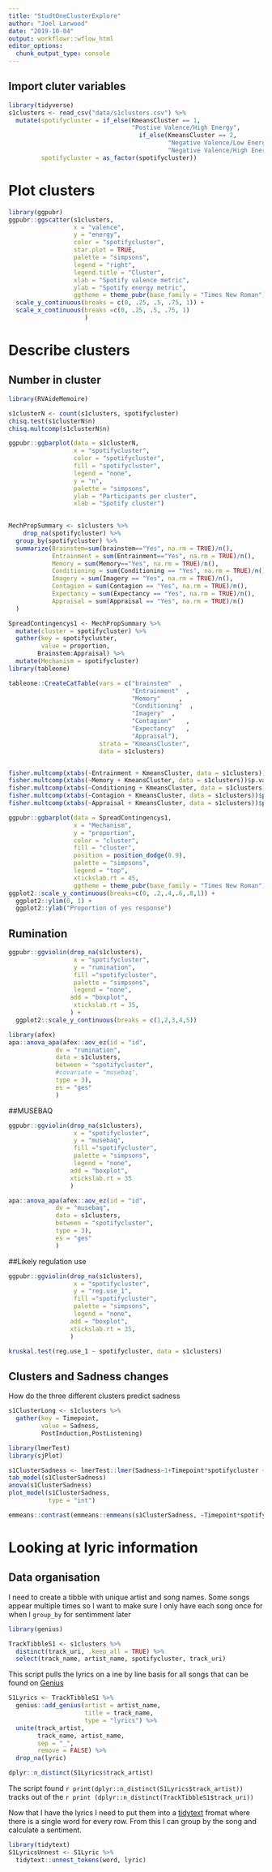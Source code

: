```yaml
---
title: "StudtOneClusterExplore"
author: "Joel Larwood"
date: "2019-10-04"
output: workflowr::wflow_html
editor_options:
  chunk_output_type: console
---
```


## Import cluter variables

```r
library(tidyverse) 
s1clusters <- read_csv("data/s1clusters.csv") %>% 
  mutate(spotifycluster = if_else(KmeansCluster == 1, 
                                  "Postive Valence/High Energy", 
                                    if_else(KmeansCluster == 2, 
                                            "Negative Valence/Low Energy", 
                                            "Negative Valence/High Energy")), 
         spotifycluster = as_factor(spotifycluster))

```

# Plot clusters 
```r
library(ggpubr)
ggpubr::ggscatter(s1clusters, 
                  x = "valence", 
                  y = "energy", 
                  color = "spotifycluster",
                  star.plot = TRUE,
                  palette = "simpsons",
                  legend = "right",
                  legend.title = "Cluster",
                  xlab = "Spotify valence metric",
                  ylab = "Spotify energy metric", 
                  ggtheme = theme_pubr(base_family = "Times New Roman")) +
  scale_y_continuous(breaks = c(0, .25, .5, .75, 1)) +
  scale_x_continuous(breaks =c(0, .25, .5, .75, 1)
                     )

```

# Describe clusters 

## Number in cluster 
```r
library(RVAideMemoire)

s1clusterN <- count(s1clusters, spotifycluster)  
chisq.test(s1clusterN$n)
chisq.multcomp(s1clusterN$n)

ggpubr::ggbarplot(data = s1clusterN, 
                  x = "spotifycluster",
                  color = "spotifycluster", 
                  fill = "spotifycluster", 
                  legend = "none",
                  y = "n", 
                  palette = "simpsons", 
                  ylab = "Participants per cluster", 
                  xlab = "Spotify cluster") 
                     
```


```r

MechPropSummary <- s1clusters %>% 
    drop_na(spotifycluster) %>% 
  group_by(spotifycluster) %>% 
  summarize(Brainstem=sum(brainstem=="Yes", na.rm = TRUE)/n(),
            Entrainment = sum(Entrainment=="Yes", na.rm = TRUE)/n(),
            Memory = sum(Memory=="Yes", na.rm = TRUE)/n(),
            Conditioning = sum(Conditioning == "Yes", na.rm = TRUE)/n(),
            Imagery = sum(Imagery == "Yes", na.rm = TRUE)/n(),
            Contagion = sum(Contagion == "Yes", na.rm = TRUE)/n(),
            Expectancy = sum(Expectancy == "Yes", na.rm = TRUE)/n(),
            Appraisal = sum(Appraisal == "Yes", na.rm = TRUE)/n() 
  ) 

SpreadContingencys1 <- MechPropSummary %>% 
  mutate(cluster = spotifycluster) %>% 
  gather(key = spotifycluster, 
         value = proportion, 
        Brainstem:Appraisal) %>% 
  mutate(Mechanism = spotifycluster)
library(tableone)

tableone::CreateCatTable(vars = c("brainstem"  ,  
                                  "Entrainment"  ,
                                  "Memory"     ,   
                                  "Conditioning"  ,
                                  "Imagery"  ,
                                  "Contagion"    , 
                                  "Expectancy"   , 
                                  "Appraisal"), 
                         strata = "KmeansCluster", 
                         data = s1clusters)


fisher.multcomp(xtabs(~Entrainment + KmeansCluster, data = s1clusters))$p.value
fisher.multcomp(xtabs(~Memory + KmeansCluster, data = s1clusters))$p.value
fisher.multcomp(xtabs(~Conditioning + KmeansCluster, data = s1clusters))$p.value
fisher.multcomp(xtabs(~Contagion + KmeansCluster, data = s1clusters))$p.value
fisher.multcomp(xtabs(~Appraisal + KmeansCluster, data = s1clusters))$p.value

ggpubr::ggbarplot(data = SpreadContingencys1, 
                  x = "Mechanism", 
                  y = "proportion", 
                  color = "cluster", 
                  fill = "cluster", 
                  position = position_dodge(0.9), 
                  palette = "simpsons",
                  legend = "top", 
                  xtickslab.rt = 45, 
                  ggtheme = theme_pubr(base_family = "Times New Roman")) +
ggplot2::scale_y_continuous(breaks=c(0, .2,.4,.6,.8,1)) + 
  ggplot2::ylim(0, 1) +
  ggplot2::ylab("Proportion of yes response")

```


## Rumination
```r
ggpubr::ggviolin(drop_na(s1clusters), 
                  x = "spotifycluster",
                  y = "rumination", 
                  fill ="spotifycluster",
                  palette = "simpsons",
                  legend = "none", 
                 add = "boxplot", 
                  xtickslab.rt = 35, 
                 ) + 
  ggplot2::scale_y_continuous(breaks = c(1,2,3,4,5))

library(afex)
apa::anova_apa(afex::aov_ez(id = "id", 
             dv = "rumination", 
             data = s1clusters, 
             between = "spotifycluster", 
             #covariate = "musebaq", 
             type = 3), 
             es = "ges"
             )

```

##MUSEBAQ 

```r
ggpubr::ggviolin(drop_na(s1clusters), 
                  x = "spotifycluster",
                  y = "musebaq", 
                  fill ="spotifycluster",
                  palette = "simpsons",
                  legend = "none", 
                 add = "boxplot", 
                 xtickslab.rt = 35 
                 ) 

apa::anova_apa(afex::aov_ez(id = "id", 
             dv = "musebaq", 
             data = s1clusters, 
             between = "spotifycluster", 
             type = 3), 
             es = "ges"
             )
```

##Likely regulation use 
```r
ggpubr::ggviolin(drop_na(s1clusters), 
                  x = "spotifycluster",
                  y = "reg.use_1", 
                  fill ="spotifycluster",
                  palette = "simpsons",
                  legend = "none", 
                 add = "boxplot",            
                 xtickslab.rt = 35, 
                 ) 

kruskal.test(reg.use_1 ~ spotifycluster, data = s1clusters)

```

## Clusters and Sadness changes 
How do the three different clusters predict sadness 

```r
s1ClusterLong <- s1clusters %>% 
  gather(key = Timepoint, 
         value = Sadness, 
         PostInduction,PostListening)

library(lmerTest)
library(sjPlot)

s1ClusterSadness <- lmerTest::lmer(Sadness~1+Timepoint*spotifycluster + (1 |id), data = s1ClusterLong)
tab_model(s1ClusterSadness)
anova(s1ClusterSadness)
plot_model(s1ClusterSadness, 
           type = "int")

emmeans::contrast(emmeans::emmeans(s1ClusterSadness, ~Timepoint*spotifycluster), "pairwise", by = "spotifycluster")
```

# Looking at lyric information 

## Data organisation
I need to create a tibble with unique artist and song names. 
Some songs appear multiple times so I want to make sure I only have each song once for when I `group_by` for sentimment later
```r
library(genius)

TrackTibbleS1 <- s1clusters %>% 
  distinct(track_uri, .keep_all = TRUE) %>% 
  select(track_name, artist_name, spotifycluster, track_uri)

```

This script pulls the lyrics on a ine by line basis for all songs that can be found on [Genius](http://genius.com)
```r
S1Lyrics <- TrackTibbleS1 %>% 
  genius::add_genius(artist = artist_name, 
                     title = track_name, 
                     type = "lyrics") %>% 
  unite(track_artist, 
        track_name, artist_name, 
        sep = "_", 
        remove = FALSE) %>% 
  drop_na(lyric)

dplyr::n_distinct(S1Lyrics$track_artist)
```

The script found `r print(dplyr::n_distinct(S1Lyrics$track_artist))` tracks out of the `r print (dplyr::n_distinct(TrackTibbleS1$track_uri))`

Now that I have the lyrics I need to put them into a [tidytext](https://www.tidytextmining.com/tidytext.html) fromat where there is a single word for every row. From this I can group by the song and calculate a sentiment. 
```r
library(tidytext)
S1LyricsUnnest <- S1Lyric %>% 
  tidytext::unnest_tokens(word, lyric)
```

